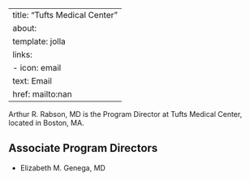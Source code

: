 
---
title: "Tufts Medical Center"
about:
  template: jolla
  links:
    - icon: email
      text: Email
      href: mailto:nan
---

Arthur R. Rabson, MD is the Program Director at Tufts Medical Center, located in Boston, MA. 

## Associate Program Directors

- Elizabeth M. Genega, MD
